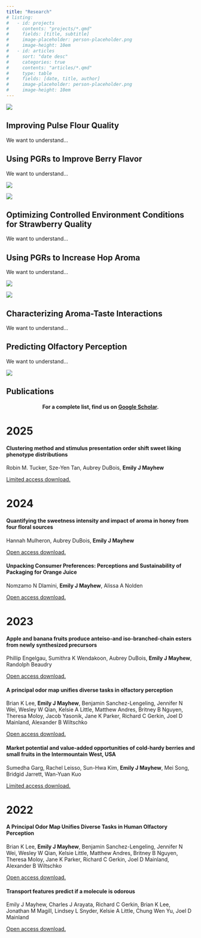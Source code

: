 ```yaml
---
title: "Research"
# listing:
#   - id: projects
#     contents: "projects/*.qmd"
#     fields: [title, subtitle]
#     image-placeholder: person-placeholder.png
#     image-height: 10em
#   - id: articles
#     sort: "date desc"
#     categories: true
#     contents: "articles/*.qmd"
#     type: table
#     fields: [date, title, author]
#     image-placeholder: person-placeholder.png
#     image-height: 10em
---
```

::: {.grid}
::: {.g-col-5}
![](../img/PulseButterfly.jpg)
:::
::: {.g-col-7}
# Improving Pulse Flour Quality
We want to understand...
:::
:::

::: {.grid}
::: {.g-col-7}
# Using PGRs to Improve Berry Flavor
We want to understand...
:::
::: {.g-col-5}
![](../img/blueberriesontray.jpg)
:::
:::

::: {.grid}
::: {.g-col-5}
![](../img/strawberriesontowel.jpg)
:::
::: {.g-col-7}
# Optimizing Controlled Environment Conditions for Strawberry Quality
We want to understand...
:::
:::

::: {.grid}
::: {.g-col-7}
# Using PGRs to Increase Hop Aroma
We want to understand...
:::
::: {.g-col-5}
![](../img/hopsinbottles.jpg)
:::
:::

::: {.grid}
::: {.g-col-5}
![](../img/aroma-taste-graph.png)
:::
::: {.g-col-7}
# Characterizing Aroma-Taste Interactions
We want to understand...
:::
:::

::: {.grid}
::: {.g-col-7}
# Predicting Olfactory Perception
We want to understand...
:::
::: {.g-col-5}
![](../img/aroma-taste-graph.png)
:::
:::


## Publications
<h4 style="text-align: center;"><b> For a complete list, find us on <a href="https://scholar.google.com/citations?hl=en&user=SuMyyQMAAAAJ&view_op=list_works&sortby=pubdate">Google Scholar</a>.</b></h4>

# 2025
<div>
<h4><b> Clustering method and stimulus presentation order shift sweet liking phenotype distributions</b></h4>
<p> Robin M. Tucker, Sze-Yen Tan, Aubrey DuBois, <b>Emily J Mayhew</b></p>
<p> <a href="https://www.sciencedirect.com/science/article/pii/S0950329325000849">Limited access download.</a> </p>
</div>

# 2024
<div>
<h4><b> Quantifying the sweetness intensity and impact of aroma in honey from four floral sources</b></h4>
<p> Hannah Mulheron, Aubrey DuBois, <b>Emily J Mayhew</b></p>
<p> <a href="https://ift.onlinelibrary.wiley.com/doi/pdf/10.1111/1750-3841.17461">Open access download.</a> </p>
</div>

<div>
<h4><b> Unpacking Consumer Preferences: Perceptions and Sustainability of Packaging for Orange Juice</b></h4>
<p> Nomzamo N Dlamini, <b>Emily J Mayhew</b>, Alissa A Nolden </p>
<p> <a href="https://scholarworks.umass.edu/server/api/core/bitstreams/acf73699-9b2e-46d5-b53d-e6ccbb8ee736/content">Open access download.</a> </p>
</div>

# 2023
<div>
<h4><b>Apple and banana fruits produce anteiso-and iso-branched-chain esters from newly synthesized precursors</b></h4>
<p> Phillip Engelgau, Sumithra K Wendakoon, Aubrey DuBois, <b>Emily J Mayhew</b>, Randolph Beaudry </p>
<p> <a href="https://www.biorxiv.org/content/10.1101/2023.10.26.564239v1.full.pdf">Open access download.</a> </p>
</div>

<div>
<h4><b>A principal odor map unifies diverse tasks in olfactory perception</b></h4>
<p> Brian K Lee, <b>Emily J Mayhew</b>, Benjamin Sanchez-Lengeling, Jennifer N Wei, Wesley W Qian, Kelsie A Little, Matthew Andres, Britney B Nguyen, Theresa Moloy, Jacob Yasonik, Jane K Parker, Richard C Gerkin, Joel D Mainland, Alexander B Wiltschko</p>
<p> <a href="https://www.science.org/doi/full/10.1126/science.ade4401?spm=a2c6h.13046898.publish-article.3.2a1d6ffa0U3WC9&file=science.ade4401">Open access download.</a> </p>
</div>

<div>
<h4><b>Market potential and value-added opportunities of cold-hardy berries and small fruits in the Intermountain West, USA</b></h4>
<p> Sumedha Garg, Rachel Leisso, Sun-Hwa Kim, <b>Emily J Mayhew</b>, Mei Song, Bridgid Jarrett, Wan-Yuan Kuo</p>
<p> <a href="https://ift.onlinelibrary.wiley.com/doi/abs/10.1111/1750-3841.16426">Limited access download.</a> </p>
</div>

# 2022
<div>
<h4><b>A Principal Odor Map Unifies Diverse Tasks in Human Olfactory Perception</b></h4>
<p> Brian K Lee, <b>Emily J Mayhew</b>, Benjamin Sanchez-Lengeling, Jennifer N Wei, Wesley W Qian, Kelsie Little, Matthew Andres, Britney B Nguyen, Theresa Moloy, Jane K Parker, Richard C Gerkin, Joel D Mainland, Alexander B Wiltschko</p>
<p> <a href="https://www.biorxiv.org/content/biorxiv/early/2022/09/06/2022.09.01.504602.full.pdf">Open access download.</a> </p>
</div>

<div>
<h4><b>Transport features predict if a molecule is odorous</b></h4>
<p> Emily J Mayhew, Charles J Arayata, Richard C Gerkin, Brian K Lee, Jonathan M Magill, Lindsey L Snyder, Kelsie A Little, Chung Wen Yu, Joel D Mainland</p>
<p> <a href="https://www.pnas.org/doi/full/10.1073/pnas.2116576119">Open access download.</a> </p>
</div>




